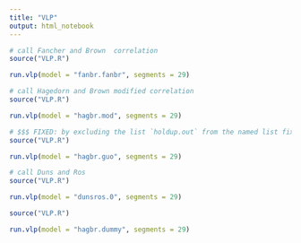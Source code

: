 ```yaml
---
title: "VLP"
output: html_notebook
---
```



```r
# call Fancher and Brown  correlation
source("VLP.R")

run.vlp(model = "fanbr.fanbr", segments = 29)
```



```r
# call Hagedorn and Brown modified correlation
source("VLP.R")

run.vlp(model = "hagbr.mod", segments = 29)
```



```r
# $$$ FIXED: by excluding the list `holdup.out` from the named list fixed the crash
source("VLP.R")

run.vlp(model = "hagbr.guo", segments = 29)

```



```r
# call Duns and Ros
source("VLP.R")

run.vlp(model = "dunsros.0", segments = 29)
```

```r
source("VLP.R")

run.vlp(model = "hagbr.dummy", segments = 29)
```




